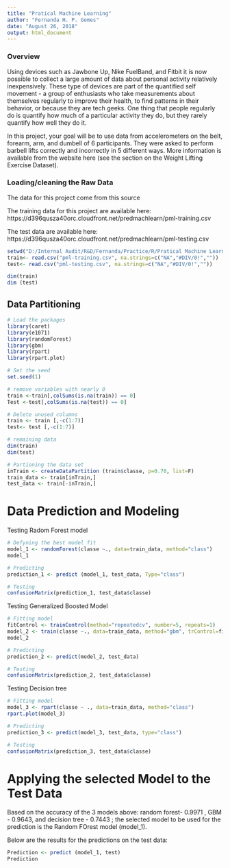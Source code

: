 ```yaml
---
title: "Pratical Machine Learning"
author: "Fernanda H. P. Gomes"
date: "August 26, 2018"
output: html_document
---
```


### Overview
Using devices such as Jawbone Up, Nike FuelBand, and Fitbit it is now possible to collect a large amount of data about personal activity relatively inexpensively. These type of devices are part of the quantified self movement - a group of enthusiasts who take measurements about themselves regularly to improve their health, to find patterns in their behavior, or because they are tech geeks. One thing that people regularly do is quantify how much of a particular activity they do, but they rarely quantify how well they do it. 

In this project, your goal will be to use data from accelerometers on the belt, forearm, arm, and dumbell of 6 participants. They were asked to perform barbell lifts correctly and incorrectly in 5 different ways. More information is available from the website here (see the section on the Weight Lifting Exercise Dataset).

### Loading/cleaning the Raw Data
The data for this project come from this source

The training data for this project are available here: https://d396qusza40orc.cloudfront.net/predmachlearn/pml-training.csv

The test data are available here: https://d396qusza40orc.cloudfront.net/predmachlearn/pml-testing.csv

```r
setwd("D:/Internal Audit/R&D/Fernanda/Practice/R/Pratical Machine Learning")
train<- read.csv("pml-training.csv", na.strings=c("NA","#DIV/0!",""))
test<- read.csv("pml-testing.csv", na.strings=c("NA","#DIV/0!",""))

dim(train)
dim (test)
```

## Data Partitioning

```r
# Load the packages
library(caret)
library(e1071)
library(randomForest)
library(gbm)
library(rpart)
library(rpart.plot)

# Set the seed
set.seed(1) 

# remove variables with nearly 0
train <-train[,colSums(is.na(train)) == 0]
Test <-test[,colSums(is.na(test)) == 0]

# Delete unused columns
train <- train [,-c(1:7)]
test<- test [,-c(1:7)]

# remaining data
dim(train)
dim(test)

# Partioning the data set
inTrain <- createDataPartition (train$classe, p=0.70, list=F)
train_data <- train[inTrain,]
test_data <- train[-inTrain,]

```

# Data Prediction and Modeling

Testing Radom Forest model

```r
# Defyning the best model fit
model_1 <- randomForest(classe ~., data=train_data, method="class")
model_1

# Predicting
prediction_1 <- predict (model_1, test_data, Type="class")

# Testing
confusionMatrix(prediction_1, test_data$classe)

```

Testing Generalized Boosted Model

```r
# Fitting model
fitControl <- trainControl(method="repeatedcv", number=5, repeats=1)
model_2 <- train(classe ~., data=train_data, method="gbm", trControl=fitControl, verbose=FALSE)
model_2

# Predicting
prediction_2 <- predict(model_2, test_data)

# Testing
confusionMatrix(prediction_2, test_data$classe)
```

Testing Decision tree

```r
# Fitting model
model_3 <- rpart(classe ~ ., data=train_data, method="class")
rpart.plot(model_3)

# Predicting
prediction_3 <- predict(model_3, test_data, type="class")

# Testing
confusionMatrix(prediction_3, test_data$classe)

```

# Applying the selected Model to the Test Data

Based on the accuracy of the 3 models above: random forest- 0.9971 , GBM - 0.9643, and decision tree - 0.7443 ; the selected model to be used for the prediction is the Random FOrest model (model_1).

Below are the results for the predictions on the test data:
```r
Prediction <- predict (model_1, test)
Prediction
```

